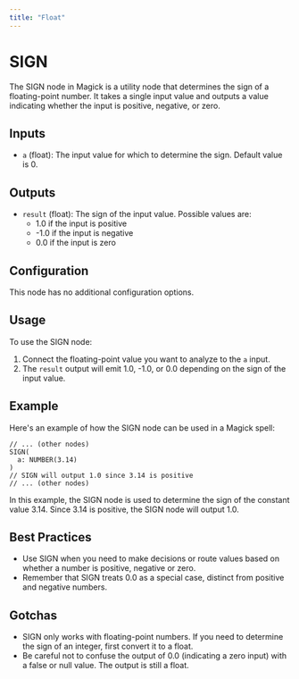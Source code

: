 ```yaml
---
title: "Float"
---
```


# SIGN

The SIGN node in Magick is a utility node that determines the sign of a floating-point number. It takes a single input value and outputs a value indicating whether the input is positive, negative, or zero.

## Inputs

- `a` (float): The input value for which to determine the sign. Default value is 0.

## Outputs

- `result` (float): The sign of the input value. Possible values are:
  - 1.0 if the input is positive
  - -1.0 if the input is negative
  - 0.0 if the input is zero

## Configuration

This node has no additional configuration options.

## Usage

To use the SIGN node:

1. Connect the floating-point value you want to analyze to the `a` input.
2. The `result` output will emit 1.0, -1.0, or 0.0 depending on the sign of the input value.

## Example

Here's an example of how the SIGN node can be used in a Magick spell:

```
// ... (other nodes)
SIGN(
  a: NUMBER(3.14)
)
// SIGN will output 1.0 since 3.14 is positive
// ... (other nodes)
```

In this example, the SIGN node is used to determine the sign of the constant value 3.14. Since 3.14 is positive, the SIGN node will output 1.0.

## Best Practices

- Use SIGN when you need to make decisions or route values based on whether a number is positive, negative or zero.
- Remember that SIGN treats 0.0 as a special case, distinct from positive and negative numbers.

## Gotchas

- SIGN only works with floating-point numbers. If you need to determine the sign of an integer, first convert it to a float.
- Be careful not to confuse the output of 0.0 (indicating a zero input) with a false or null value. The output is still a float.